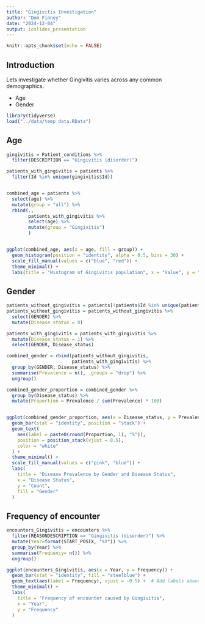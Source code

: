 ```yaml
---
title: "Gingivitis Investigation"
author: "Dom Finney"
date: "2024-12-04"
output: ioslides_presentation
---
```


```r
knitr::opts_chunk$set(echo = FALSE)

```

## Introduction

Lets investigate whether Gingivitis varies across any common demographics.

- Age
- Gender

```r
library(tidyverse)
load("../data/temp_data.RData")
```

## Age

```r

gingivitis = Patient_conditions %>%
  filter(DESCRIPTION == "Gingivitis (disorder)")

patients_with_gingivitis = patients %>%
  filter(Id %in% unique(gingivitis$Id))


combined_age = patients %>%
  select(age) %>%
  mutate(group = "all") %>%
  rbind(., 
        patients_with_gingivitis %>%
        select(age) %>%
        mutate(group = "Gingivitis")
        )


ggplot(combined_age, aes(x = age, fill = group)) +
  geom_histogram(position = "identity", alpha = 0.5, bins = 30) +
  scale_fill_manual(values = c("blue", "red")) +
  theme_minimal() +
  labs(title = "Histogram of Gingivitis population", x = "Value", y = "Frequency", fill = "Group")
```

## Gender

```r
patients_without_gingivitis = patients[!patients$Id %in% unique(patients_with_gingivitis$Id), ]
patients_without_gingivitis = patients_without_gingivitis %>%
  select(GENDER) %>%
  mutate(Disease_status = 0)

patients_with_gingivitis = patients_with_gingivitis %>%
  mutate(Disease_status = 1) %>%
  select(GENDER, Disease_status)

combined_gender = rbind(patients_without_gingivitis,
                        patients_with_gingivitis) %>%
  group_by(GENDER, Disease_status) %>%
  summarise(Prevalence = n(), .groups = "drop") %>%
  ungroup()

combined_gender_proportion = combined_gender %>%
  group_by(Disease_status) %>%
  mutate(Proportion = Prevalence / sum(Prevalence) * 100)


ggplot(combined_gender_proportion, aes(x = Disease_status, y = Prevalence, fill = GENDER)) +
  geom_bar(stat = "identity", position = "stack") +
  geom_text(
    aes(label = paste0(round(Proportion, 1), "%")), 
    position = position_stack(vjust = 0.5),        
    color = "white"                                
  ) +
  theme_minimal() +
  scale_fill_manual(values = c("pink", "blue")) +
  labs(
    title = "Disease Prevalence by Gender and Disease Status",
    x = "Disease Status",
    y = "Count",
    fill = "Gender"
  )
```

## Frequency of encounter

```r

encounters_Gingivitis = encounters %>%
  filter(REASONDESCRIPTION == "Gingivitis (disorder)") %>%
  mutate(Year=format(START_POSIX, "%Y")) %>%
  group_by(Year) %>%
  summarise(Frequency= n()) %>%
  ungroup()

ggplot(encounters_Gingivitis, aes(x = Year, y = Frequency)) +
  geom_bar(stat = "identity", fill = "steelblue") +
  geom_text(aes(label = Frequency), vjust = -0.5) +  # Add labels above bars
  theme_minimal() +
  labs(
    title = "Frequency of encounter caused by Gingivitis",
    x = "Year",
    y = "Frequency"
  )




```
